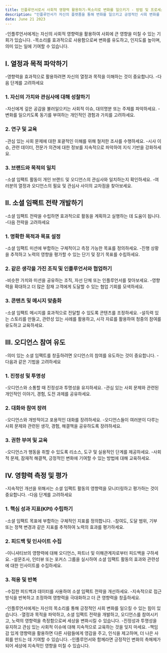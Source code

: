 ```yaml
---
title: 인플루언서로서 사회적 영향력 활용하기-목소리로 변화를 일으키기 - 방법 및 프로세스
description: "인플루언서가 자신의 플랫폼을 통해 변화를 일으키고 긍정적인 사회 변화를 창출할 수 있는 방법과 프로세스에 대한 귀중한 인사이트를 제공합니다."
date: June 21 2023
---
```





-인플루언서에게는 자신의 사회적 영향력을 활용하여 사회에 큰 영향을 미칠 수 있는 기회가 있습니다. 
-목소리를 효과적으로 사용함으로써 변화를 유도하고, 인지도를 높이며, 의미 있는 일에 기여할 수 있습니다. 


## I. 열정과 목적 파악하기
-영향력을 효과적으로 활용하려면 자신의 열정과 목적을 이해하는 것이 중요합니다. 
-다음 단계를 고려하세요

### 1. 자신의 가치와 관심사에 대해 성찰하기
-자신에게 깊은 공감을 불러일으키는 사회적 이슈, 대의명분 또는 주제를 파악하세요.
-변화를 일으키도록 동기를 부여하는 개인적인 경험과 가치를 고려하세요.
### 2. 연구 및 교육
-관심 있는 사회 문제에 대한 포괄적인 이해를 위해 철저한 조사를 수행하세요.
-시사 이슈, 관련 데이터, 전문가 의견에 대한 정보를 지속적으로 파악하여 지식 기반을 강화하세요.
### 3. 브랜드와 목적의 일치
-소셜 임팩트 활동이 개인 브랜드 및 오디언스의 관심사와 일치하는지 확인하세요.
-여러분의 열정과 오디언스의 필요 및 관심사 사이의 교차점을 찾아보세요.
## II. 소셜 임팩트 전략 개발하기
-소셜 임팩트 전략을 수립하면 효과적으로 활동을 계획하고 실행하는 데 도움이 됩니다. 
-다음 전략을 고려하세요

### 1. 명확한 목적과 목표 설정
-소셜 임팩트 미션에 부합하는 구체적이고 측정 가능한 목표를 정의하세요.
-진행 상황을 추적하고 노력의 영향을 평가할 수 있는 단기 및 장기 목표를 수립하세요.
### 2. 같은 생각을 가진 조직 및 인플루언서와 협업하기
-비슷한 가치와 미션을 공유하는 조직, 자선 단체 또는 인플루언서를 찾아보세요.
-영향력을 확대하고 더 많은 잠재 고객에게 도달할 수 있는 협업 기회를 모색하세요.
### 3. 콘텐츠 및 메시지 맞춤화
-소셜 임팩트 메시지를 효과적으로 전달할 수 있도록 콘텐츠를 조정하세요.
-설득력 있는 스토리를 만들고, 관련성 있는 사례를 활용하고, 시각 자료를 활용하여 청중의 참여를 유도하고 교육하세요.
## III. 오디언스 참여 유도
-의미 있는 소셜 임팩트를 창출하려면 오디언스의 참여를 유도하는 것이 중요합니다. 
-다음과 같은 기법을 고려하세요

### 1. 진정성 및 투명성
-오디언스와 소통할 때 진정성과 투명성을 유지하세요.
-관심 있는 사회 문제와 관련된 개인적인 이야기, 경험, 도전 과제를 공유하세요.
### 2. 대화와 참여 장려
-오디언스와 개방적이고 포용적인 대화를 장려하세요.
-오디언스들이 여러분이 다루는 사회 문제와 관련된 생각, 경험, 해결책을 공유하도록 장려하세요.
### 3. 권한 부여 및 교육
-오디언스가 행동을 취할 수 있도록 리소스, 도구 및 실용적인 단계를 제공하세요.
-사회적 문제, 잠재적 해결책, 긍정적인 변화에 기여할 수 있는 방법에 대해 교육하세요.
## IV. 영향력 측정 및 평가
-지속적인 개선을 위해서는 소셜 임팩트 활동의 영향력을 모니터링하고 평가하는 것이 중요합니다. 
-다음 단계를 고려하세요

### 1. 핵심 성과 지표(KPI) 수립하기
-소셜 임팩트 목표에 부합하는 구체적인 지표를 정의합니다.
-참여도, 도달 범위, 기부 또는 정책 변경과 같은 지표를 추적하여 노력의 효과를 평가하세요.
### 2. 피드백 및 인사이트 수집
-이니셔티브의 영향력에 대해 오디언스, 파트너 및 이해관계자로부터 피드백을 구하세요.
-설문조사, 인터뷰 또는 포커스 그룹을 실시하여 소셜 임팩트 활동의 효과와 관련성에 대한 인사이트를 수집하세요.
### 3. 적응 및 반복
-수집한 피드백과 데이터를 사용하여 소셜 임팩트 전략을 개선하세요.
-지속적으로 접근 방식을 반복하고 조정하여 영향력을 극대화하고 더 큰 영향력을 창출하세요.

-인플루언서에게는 자신의 목소리를 통해 긍정적인 사회 변화를 일으킬 수 있는 힘이 있습니다. 
-열정과 목적을 파악하고, 소셜 임팩트 전략을 개발하고, 오디언스를 참여시키고, 노력의 영향력을 측정함으로써 세상을 변화시킬 수 있습니다. 
-진정성과 투명성을 유지하고 관심 있는 사회적 이슈에 대해 지속적으로 교육하는 것을 잊지 마세요. 
-책임감 있게 영향력을 활용하면 다른 사람들에게 영감을 주고, 인식을 제고하며, 더 나은 사회를 만드는 데 기여할 수 있습니다. 
-인플루언서와 함께라면 긍정적인 변화의 촉매제가 되어 세상에 지속적인 영향을 미칠 수 있습니다.